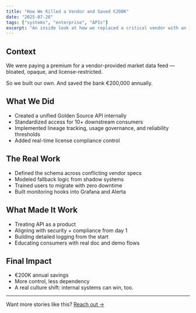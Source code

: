 ```yaml
---
title: "How We Killed a Vendor and Saved €200K"
date: "2025-07-28"
tags: ["systems", "enterprise", "APIs"]
excerpt: "An inside look at how we replaced a critical vendor with an internal API — and the real work behind it."
---
```


## Context

We were paying a premium for a vendor-provided market data feed — bloated, opaque, and license-restricted.

So we built our own. And saved the bank €200,000 annually.

## What We Did

- Created a unified Golden Source API internally
- Standardized access for 10+ downstream consumers
- Implemented lineage tracking, usage governance, and reliability thresholds
- Added real-time license compliance control

## The Real Work

- Defined the schema across conflicting vendor specs
- Modeled fallback logic from shadow systems
- Trained users to migrate with zero downtime
- Built monitoring hooks into Grafana and Alerta

## What Made It Work

- Treating API as a product
- Aligning with security + compliance from day 1
- Building detailed logging from the start
- Educating consumers with real doc and demo flows

## Final Impact

- €200K annual savings
- More control, less dependency
- A real culture shift: internal systems can win, too.

---

Want more stories like this? [Reach out →](/contact) 